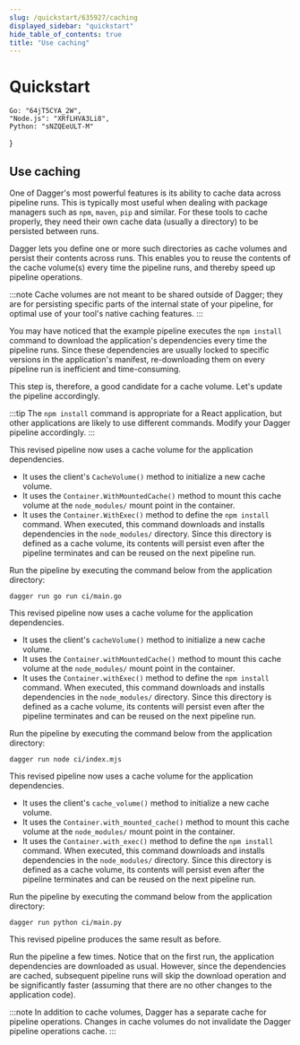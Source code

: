 ```yaml
---
slug: /quickstart/635927/caching
displayed_sidebar: "quickstart"
hide_table_of_contents: true
title: "Use caching"
---
```


# Quickstart


    Go: "64jT5CYA_2W",
    "Node.js": "XRfLHVA3Li8",
    Python: "sNZQEeULT-M"
}

<QuickstartDoc embeds={ids}>

## Use caching

One of Dagger's most powerful features is its ability to cache data across pipeline runs. This is typically most useful when dealing with package managers such as `npm`, `maven`, `pip` and similar. For these tools to cache properly, they need their own cache data (usually a directory) to be persisted between runs.

Dagger lets you define one or more such directories as cache volumes and persist their contents across runs. This enables you to reuse the contents of the cache volume(s) every time the pipeline runs, and thereby speed up pipeline operations.

:::note
Cache volumes are not meant to be shared outside of Dagger; they are for persisting specific parts of the internal state of your pipeline, for optimal use of your tool's native caching features.
:::

You may have noticed that the example pipeline executes the `npm install` command to download the application's dependencies every time the pipeline runs. Since these dependencies are usually locked to specific versions in the application's manifest, re-downloading them on every pipeline run is inefficient and time-consuming.

This step is, therefore, a good candidate for a cache volume. Let's update the pipeline accordingly.

:::tip
The `npm install` command is appropriate for a React application, but other applications are likely to use different commands. Modify your Dagger pipeline accordingly.
:::

<Tabs groupId="language" className="embeds">
<TabItem value="Go">

<Embed id="64jT5CYA_2W" />

This revised pipeline now uses a cache volume for the application dependencies.

- It uses the client's `CacheVolume()` method to initialize a new cache volume.
- It uses the `Container.WithMountedCache()` method to mount this cache volume at the `node_modules/` mount point in the container.
- It uses the `Container.WithExec()` method to define the `npm install` command. When executed, this command downloads and installs dependencies in the `node_modules/` directory. Since this directory is defined as a cache volume, its contents will persist even after the pipeline terminates and can be reused on the next pipeline run.

Run the pipeline by executing the command below from the application directory:

```shell
dagger run go run ci/main.go
```

</TabItem>
<TabItem value="Node.js">

<Embed id="XRfLHVA3Li8" />

This revised pipeline now uses a cache volume for the application dependencies.

- It uses the client's `cacheVolume()` method to initialize a new cache volume.
- It uses the `Container.withMountedCache()` method to mount this cache volume at the `node_modules/` mount point in the container.
- It uses the `Container.withExec()` method to define the `npm install` command. When executed, this command downloads and installs dependencies in the `node_modules/` directory. Since this directory is defined as a cache volume, its contents will persist even after the pipeline terminates and can be reused on the next pipeline run.

Run the pipeline by executing the command below from the application directory:

```shell
dagger run node ci/index.mjs
```

</TabItem>
<TabItem value="Python">

<Embed id="sNZQEeULT-M" />

This revised pipeline now uses a cache volume for the application dependencies.

- It uses the client's `cache_volume()` method to initialize a new cache volume.
- It uses the `Container.with_mounted_cache()` method to mount this cache volume at the `node_modules/` mount point in the container.
- It uses the `Container.with_exec()` method to define the `npm install` command. When executed, this command downloads and installs dependencies in the `node_modules/` directory. Since this directory is defined as a cache volume, its contents will persist even after the pipeline terminates and can be reused on the next pipeline run.

Run the pipeline by executing the command below from the application directory:

```shell
dagger run python ci/main.py
```

</TabItem>
</Tabs>

This revised pipeline produces the same result as before.

Run the pipeline a few times. Notice that on the first run, the application dependencies are downloaded as usual. However, since the dependencies are cached, subsequent pipeline runs will skip the download operation and be significantly faster (assuming that there are no other changes to the application code).

:::note
In addition to cache volumes, Dagger has a separate cache for pipeline operations. Changes in cache volumes do not invalidate the Dagger pipeline operations cache.
:::

</QuickstartDoc>
